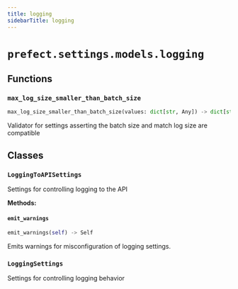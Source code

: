 ```yaml
---
title: logging
sidebarTitle: logging
---
```


# `prefect.settings.models.logging`

## Functions

### `max_log_size_smaller_than_batch_size` <sup><a href="https://github.com/prefecthq/prefect/blob/main/src/prefect/settings/models/logging.py#L21" target="_blank"><Icon icon="github" style="width: 14px; height: 14px;" /></a></sup>

```python
max_log_size_smaller_than_batch_size(values: dict[str, Any]) -> dict[str, Any]
```


Validator for settings asserting the batch size and match log size are compatible


## Classes

### `LoggingToAPISettings` <sup><a href="https://github.com/prefecthq/prefect/blob/main/src/prefect/settings/models/logging.py#L33" target="_blank"><Icon icon="github" style="width: 14px; height: 14px;" /></a></sup>


Settings for controlling logging to the API


**Methods:**

#### `emit_warnings` <sup><a href="https://github.com/prefecthq/prefect/blob/main/src/prefect/settings/models/logging.py#L81" target="_blank"><Icon icon="github" style="width: 14px; height: 14px;" /></a></sup>

```python
emit_warnings(self) -> Self
```

Emits warnings for misconfiguration of logging settings.


### `LoggingSettings` <sup><a href="https://github.com/prefecthq/prefect/blob/main/src/prefect/settings/models/logging.py#L88" target="_blank"><Icon icon="github" style="width: 14px; height: 14px;" /></a></sup>


Settings for controlling logging behavior

